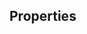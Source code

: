 
<Meta of={Stories} />

<Intro
  name="Backdrop"
  description="Helper component that adds a darkened layer on top of the application."
/>

<Canvas>
  <Story of={Stories.Basic} />
</Canvas>

## Properties

<Props />
